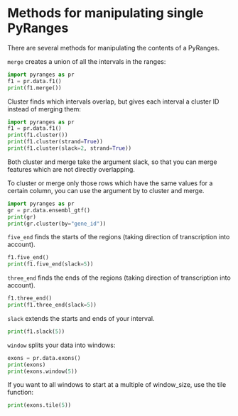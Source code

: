 # Methods for manipulating single PyRanges

There are several methods for manipulating the contents of a PyRanges.

`merge` creates a union of all the intervals in the ranges:

```python
import pyranges as pr
f1 = pr.data.f1()
print(f1.merge())
```

Cluster finds which intervals overlap, but gives each interval a cluster ID instead of merging them:

```python
import pyranges as pr
f1 = pr.data.f1()
print(f1.cluster())
print(f1.cluster(strand=True))
print(f1.cluster(slack=2, strand=True))
```

Both cluster and merge take the argument slack, so that you can merge features which are not directly overlapping.

To cluster or merge only those rows which have the same values for a certain column, you can use the argument by to cluster and merge.

```python
import pyranges as pr
gr = pr.data.ensembl_gtf()
print(gr)
print(gr.cluster(by="gene_id"))
```


`five_end` finds the starts of the regions (taking direction of transcription
into account).

```python
f1.five_end()
print(f1.five_end(slack=5))
```

`three_end` finds the ends of the regions (taking direction of transcription into account).

```python
f1.three_end()
print(f1.three_end(slack=5))
```

`slack` extends the starts and ends of your interval.


```python
print(f1.slack(5))
```

`window` splits your data into windows:

```python
exons = pr.data.exons()
print(exons)
print(exons.window(5))
```

If you want to all windows to start at a multiple of window_size, use the tile function:

```python
print(exons.tile(5))
```
